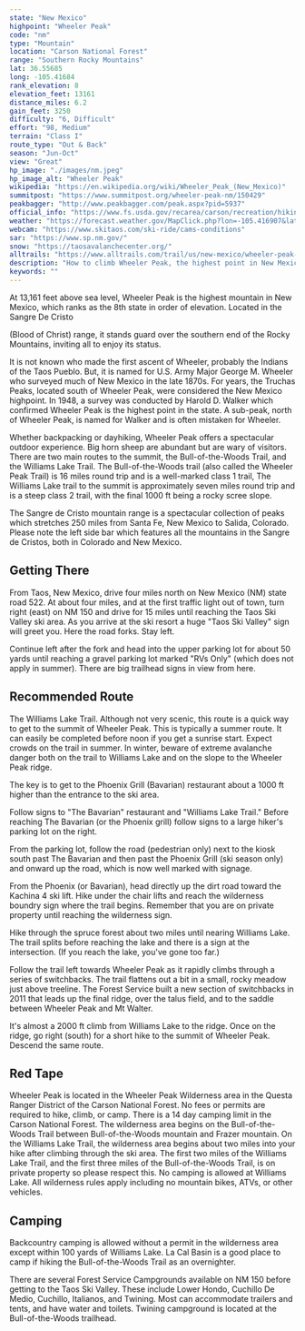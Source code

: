 ```yaml
---
state: "New Mexico"
highpoint: "Wheeler Peak"
code: "nm"
type: "Mountain"
location: "Carson National Forest"
range: "Southern Rocky Mountains"
lat: 36.55685
long: -105.41684
rank_elevation: 8
elevation_feet: 13161
distance_miles: 6.2
gain_feet: 3250
difficulty: "6, Difficult"
effort: "98, Medium"
terrain: "Class I"
route_type: "Out & Back"
season: "Jun-Oct"
view: "Great"
hp_image: "./images/nm.jpeg"
hp_image_alt: "Wheeler Peak"
wikipedia: "https://en.wikipedia.org/wiki/Wheeler_Peak_(New_Mexico)"
summitpost: "https://www.summitpost.org/wheeler-peak-nm/150429"
peakbagger: "http://www.peakbagger.com/peak.aspx?pid=5937"
official_info: "https://www.fs.usda.gov/recarea/carson/recreation/hiking/recarea/?recid=44350&actid=50"
weather: "https://forecast.weather.gov/MapClick.php?lon=-105.416907&lat=36.556784"
webcam: "https://www.skitaos.com/ski-ride/cams-conditions"
sar: "https://www.sp.nm.gov/"
snow: "https://taosavalanchecenter.org/"
alltrails: "https://www.alltrails.com/trail/us/new-mexico/wheeler-peak-via-williams-lake-trail"
description: "How to climb Wheeler Peak, the highest point in New Mexico."
keywords: ""
---
```


At 13,161 feet above sea level, Wheeler Peak is the highest mountain in New Mexico, which ranks as the 8th state in order of elevation. Located in the Sangre De Cristo

(Blood of Christ) range, it stands guard over the southern end of the Rocky Mountains, inviting all to enjoy its status.

It is not known who made the first ascent of Wheeler, probably the Indians of the Taos Pueblo. But, it is named for U.S. Army Major George M. Wheeler who surveyed much of New Mexico in the late 1870s. For years, the Truchas Peaks, located south of Wheeler Peak, were considered the New Mexico highpoint. In 1948, a survey was conducted by Harold D. Walker which confirmed Wheeler Peak is the highest point in the state. A sub-peak, north of Wheeler Peak, is named for Walker and is often mistaken for Wheeler.

Whether backpacking or dayhiking, Wheeler Peak offers a spectacular outdoor experience. Big horn sheep are abundant but are wary of visitors. There are two main routes to the summit, the Bull-of-the-Woods Trail, and the Williams Lake Trail. The Bull-of-the-Woods trail (also called the Wheeler Peak Trail) is 16 miles round trip and is a well-marked class 1 trail, The Williams Lake trail to the summit is approximately seven miles round trip and is a steep class 2 trail, with the final 1000 ft being a rocky scree slope.

The Sangre de Cristo mountain range is a spectacular collection of peaks which stretches 250 miles from Santa Fe, New Mexico to Salida, Colorado. Please note the left side bar which features all the mountains in the Sangre de Cristos, both in Colorado and New Mexico.

## Getting There
From Taos, New Mexico, drive four miles north on New Mexico (NM) state road 522. At about four miles, and at the first traffic light out of town, turn right (east) on NM 150 and drive for 15 miles until reaching the Taos Ski Valley ski area. As you arrive at the ski resort a huge "Taos Ski Valley" sign will greet you. Here the road forks. Stay left.

Continue left after the fork and head into the upper parking lot for about 50 yards until reaching a gravel parking lot marked "RVs Only" (which does not apply in summer). There are big trailhead signs in view from here.

## Recommended Route
The Williams Lake Trail. Although not very scenic, this route is a quick way to get to the summit of Wheeler Peak. This is typically a summer route. It can easily be completed before noon if you get a sunrise start. Expect crowds on the trail in summer. In winter, beware of extreme avalanche danger both on the trail to Williams Lake and on the slope to the Wheeler Peak ridge.

The key is to get to the Phoenix Grill (Bavarian) restaurant about a 1000 ft higher than the entrance to the ski area.

Follow signs to "The Bavarian" restaurant and "Williams Lake Trail." Before reaching The Bavarian (or the Phoenix grill) follow signs to a large hiker's parking lot on the right.

From the parking lot, follow the road (pedestrian only) next to the kiosk south past The Bavarian and then past the Phoenix Grill (ski season only) and onward up the road, which is now well marked with signage.

From the Phoenix (or Bavarian), head directly up the dirt road toward the Kachina 4 ski lift. Hike under the chair lifts and reach the wilderness boundry sign where the trail begins. Remember that you are on private property until reaching the wilderness sign.

Hike through the spruce forest about two miles until nearing Williams Lake. The trail splits before reaching the lake and there is a sign at the intersection. (If you reach the lake, you've gone too far.)

Follow the trail left towards Wheeler Peak as it rapidly climbs through a series of switchbacks. The trail flattens out a bit in a small, rocky meadow just above treeline. The Forest Service built a new section of switchbacks in 2011 that leads up the final ridge, over the talus field, and to the saddle between Wheeler Peak and Mt Walter.

It's almost a 2000 ft climb from Williams Lake to the ridge. Once on the ridge, go right (south) for a short hike to the summit of Wheeler Peak. Descend the same route.

## Red Tape
Wheeler Peak is located in the Wheeler Peak Wilderness area in the Questa Ranger District of the Carson National Forest. No fees or permits are required to hike, climb, or camp. There is a 14 day camping limit in the Carson National Forest. The wilderness area begins on the Bull-of-the-Woods Trail between Bull-of-the-Woods mountain and Frazer mountain. On the Williams Lake Trail, the wilderness area begins about two miles into your hike after climbing through the ski area. The first two miles of the Williams Lake Trail, and the first three miles of the Bull-of-the-Woods Trail, is on private property so please respect this. No camping is allowed at Williams Lake. All wilderness rules apply including no mountain bikes, ATVs, or other vehicles.

## Camping
Backcountry camping is allowed without a permit in the wilderness area except within 100 yards of Williams Lake. La Cal Basin is a good place to camp if hiking the Bull-of-the-Woods Trail as an overnighter.

There are several Forest Service Campgrounds available on NM 150 before getting to the Taos Ski Valley. These include Lower Hondo, Cuchillo De Medio, Cuchillo, Italianos, and Twining. Most can accommodate trailers and tents, and have water and toilets. Twining campground is located at the Bull-of-the-Woods trailhead.
